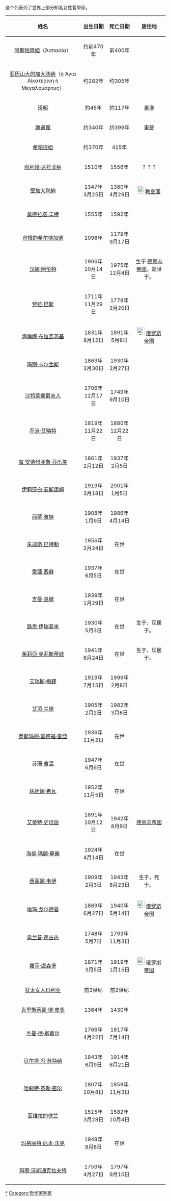 {{expand|time=2016-07-27T05:45:56+00:00}}
{{unreferenced|time=2016-07-27T05:45:56+00:00}}

这个列表列了世界上部分知名女性哲學家。

{| class="wikitable sortable"
|-
! bgcolor="#C0C0C0" align=center| '''姓名'''
! bgcolor="#C0C0C0" align=center| '''出生日期'''
! bgcolor="#C0C0C0" align=center| '''死亡日期'''
! bgcolor="#C0C0C0" align=center| '''居住地'''
|-
| [[阿斯帕齊婭|阿斯帕齊婭]]（Ἀσπασία） || 约前470年 || 前400年 || {{GRC}}
|-
| [[亚历山大的加大肋纳|亚历山大的加大肋纳]]（ἡ Ἁγία Αἰκατερίνη ἡ Μεγαλομάρτυς） || 约282年 || 约305年 || {{EGY}}
|-
| [[班昭|班昭]] || 約45年 || 約117年 || [[東漢|東漢]]
|-
| [[謝道韞|謝道韞]] || 约340年 || 约399年 || [[東晉|東晉]]
|-
| [[希帕提婭|希帕提婭]] || 约370年 || 415年 || {{EGY}}
|-
| [[图利娅·达拉戈纳|图利娅·达拉戈纳]] || 1510年 || 1556年 || ？？？
|-
| [[聖加大利納|聖加大利納]] || 1347年3月25日 || 1380年4月29日 || [[File:Flag_of_the_Papal_States_(1825-1870).svg|24px]][[教皇国|教皇国]]
|-
| [[莫德拉塔·丰特|莫德拉塔·丰特]] || 1555年 || 1592年 || {{flag|Republic of Venice}}
|-
| [[宾根的希尔德加德|宾根的希尔德加德]] || 1098年 || 1179年9月17日 || {{GER}}
|-
| [[汉娜·阿伦特|汉娜·阿伦特]] || 1906年10月14日 || 1975年12月4日 || 生于{{flagicon|German Empire}} [[德意志帝國|德意志帝國]]，逝世于{{USA}}。
|-
| [[劳拉·巴斯|劳拉·巴斯]] || 1711年11月29日 || 1778年2月20日 || {{ITA}}
|-
| [[海倫娜·布拉瓦茨基|海倫娜·布拉瓦茨基]] || 1831年8月12日 || 1891年5月8日 || [[File:Flag_of_Russia.svg|24px]] [[俄罗斯帝国|俄罗斯帝国]]
|-
| [[玛丽·卡尔金斯|玛丽·卡尔金斯]] || 1863年3月30日 || 1930年2月27日 || {{USA}}
|-
| [[沙特萊侯爵夫人|沙特萊侯爵夫人]] || 1706年12月17日 || 1749年9月10日 || {{FRA}}
|-
| [[乔治·艾略特|乔治·艾略特]] || 1819年11月22日 || 1880年12月22日 || {{GBR}}
|-
| [[露·安德烈亚斯·莎乐美|露·安德烈亚斯·莎乐美]] || 1861年2月12日 || 1937年2月5日 || {{RUS}}
|-
| [[伊莉莎白·安斯康姆|伊莉莎白·安斯康姆]] || 1919年3月18日 || 2001年1月5日 || {{GBR}}
|-
| [[西蒙·波娃|西蒙·波娃]] || 1908年1月9日 || 1986年4月14日 || {{FRA}}
|-
| [[朱迪斯·巴特勒|朱迪斯·巴特勒]] || 1956年2月24日 || 在世 || {{USA}}
|- 
| [[愛蓮·西蘇|愛蓮·西蘇]] || 1937年6月5日 || 在世 || {{FRA}}
|- 
| [[吉曼·基爾|吉曼·基爾]] || 1939年1月29日 || 在世 || {{AUS}}
|- 
| [[路思·伊瑞葛來|路思·伊瑞葛來]] || 1930年5月3日 || 在世 || 生于{{BEL}}，现居于{{FRA}}。
|-
| [[茱莉亞·克莉斯蒂娃|茱莉亞·克莉斯蒂娃]] || 1941年6月24日 || 在世 || 生于{{BGR}}，现居于{{FRA}}。
|-
| [[艾瑞斯·梅鐸|艾瑞斯·梅鐸]] || 1919年7月15日 || 1999年2月8日 || {{IRL}}
|-
| [[艾茵·兰德|艾茵·兰德]] || 1905年2月2日 || 1982年3月6日 || {{RUS}}
|-
| [[Rosemary_Radford_Ruether|罗斯玛丽·雷德福·雷亞]] || 1936年11月2日 || 在世 || {{USA}}
|-
| [[苏珊·舍温|苏珊·舍温]] || 1947年6月6日 || 在世 || {{flag|Canada}}
|-
| [[紈妲娜·希瓦|紈妲娜·希瓦]] || 1952年11月5日 || 在世 || {{IND}}
|-
| [[艾蒂特·史坦茵|艾蒂特·史坦茵]] || 1891年10月12日 || 1942年8月9日 || {{flagicon|German Empire}} [[德意志帝國|德意志帝國]]
|-
| [[華樂夫人|海倫·瑪麗·華樂]] || 1924年4月14日 || 在世 || {{GBR}}
|-
| [[西蒙娜·韦伊|西蒙娜·韦伊]] || 1909年2月3日 || 1943年8月23日 || 生于{{FRA}}，死于{{GBR}}。
|-
| [[埃玛·戈尔德曼|埃玛·戈尔德曼]] || 1869年6月27日 || 1940年5月14日 || [[File:Flag_of_Russia.svg|24px]] [[俄罗斯帝国|俄罗斯帝国]]
|-
| [[奥兰普·德古热|奥兰普·德古热]] || 1748年5月7日 || 1793年11月3日 || {{FRA}}
|-
| [[羅莎·盧森堡|羅莎·盧森堡]] || 1871年3月5日 || 1919年1月15日 || [[File:Flag_of_Russia.svg|24px]] [[俄罗斯帝国|俄罗斯帝国]]
|-
| [[犹太女人玛利亚|犹太女人玛利亚]] || 前3世纪 || 前2世纪 || {{GRC}}
|-
| [[克里斯蒂娜·德·皮桑|克里斯蒂娜·德·皮桑]] || 1364年 || 1430年 || {{flag|Republic of Venice}}
|-
| [[杰曼·德·斯戴尔|杰曼·德·斯戴尔]] || 1766年4月22日 || 1817年7月14日 || {{FRA}}
|-
| [[贝尔塔·冯·苏特纳|贝尔塔·冯·苏特纳]] || 1843年6月9日 || 1914年6月21日 || {{AUT}}
|-
| [[哈莉特·泰勒·密尔|哈莉特·泰勒·密尔]] || 1807年10月8日 || 1858年11月3日 || {{GBR}}
|-
| [[亚维拉的德兰|亚维拉的德兰]] || 1515年3月28日 || 1582年10月4日 || {{ESP}}
|-
| [[玛格丽特·厄本·沃克|玛格丽特·厄本·沃克]] || 1948年8月8日 || 在世 || {{USA}}
|-
| [[玛丽·沃斯通克拉夫特|玛丽·沃斯通克拉夫特]] || 1759年4月27日 || 1797年9月10日 || {{GBR}}
|}


[[Category:女性哲学家|*]]
[[Category:哲学家列表|Category:哲学家列表]]